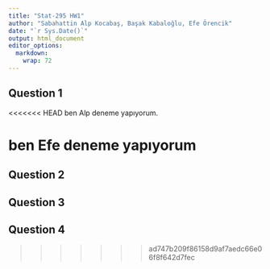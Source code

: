 ---
title: "Stat-295 HW1"
author: "Sabahattin Alp Kocabaş, Başak Kabaloğlu, Efe Örencik"
date: "`r Sys.Date()`"
output: html_document
editor_options: 
  markdown: 
    wrap: 72
---

## Question 1

<<<<<<< HEAD
ben Alp deneme yapıyorum.

ben Efe deneme yapıyorum 
=======
## Question 2

## Question 3

## Question 4 
>>>>>>> ad747b209f86158d9af7aedc66e06f8f642d7fec
